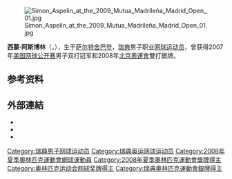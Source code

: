 [[File:Simon_Aspelin_at_the_2009_Mutua_Madrileña_Madrid_Open_01.jpg|thumb]]

{{MedalTop|}}
{{Medal|Country|{{SWE}}}}
{{MedalSport  | 男子[[網球|網球]]}}
{{MedalSilver | [[2008年夏季奧林匹克運動會|2008年北京]] | [[2008年夏季奧林匹克運動會網球比賽—男子雙打|雙打]]}}
{{MedalBottom}}

'''西蒙·阿斯博林'''（{{lang-sv|Simon Aspelin}}，{{Bd|1974年|5月11日}}），生于[[萨尔特舍巴登|萨尔特舍巴登]]，[[瑞典|瑞典]]男子职业[[网球|网球]][[运动员|运动员]]，曾获得2007年[[美国网球公开赛|美国网球公开赛]]男子双打冠军和2008年[[2008年夏季奥林匹克运动会|北京奧運會]]雙打銀牌。

== 参考资料 ==
{{reflist}}

== 外部連結 ==
{{Commonscat|Simon Aspelin}}
* {{ATP|id=A324}}
* {{ITF Profile|id=10010412}}
* {{DavisCupplayerlink|id=10010412}}

{{Authority control}}
{{DEFAULTSORT:Aspelin, Simon}}
[[Category:瑞典男子网球运动员|Category:瑞典男子网球运动员]]
[[Category:瑞典奥运网球运动员|Category:瑞典奥运网球运动员]]
[[Category:2008年夏季奧林匹克運動會網球運動員|Category:2008年夏季奧林匹克運動會網球運動員]]
[[Category:2008年夏季奧林匹克運動會獎牌得主|Category:2008年夏季奧林匹克運動會獎牌得主]]
[[Category:奥林匹克运动会网球奖牌得主|Category:奥林匹克运动会网球奖牌得主]]
[[Category:瑞典奧林匹克運動會銀牌得主|Category:瑞典奧林匹克運動會銀牌得主]]


{{Tennis-player-stub}}